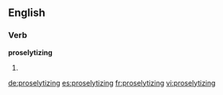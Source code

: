 ==English==

===Verb===
'''proselytizing'''

# {{present participle of|proselytize}}

[[de:proselytizing]]
[[es:proselytizing]]
[[fr:proselytizing]]
[[vi:proselytizing]]